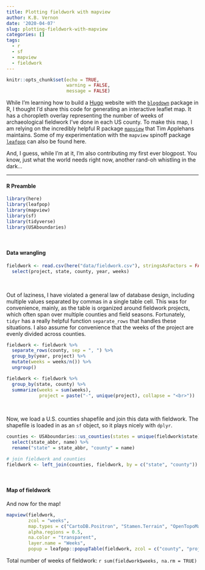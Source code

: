 ```yaml
---
title: Plotting fieldwork with mapview
author: K.B. Vernon
date: '2020-04-07'
slug: plotting-fieldwork-with-mapview
categories: []
tags:
  - r
  - sf
  - mapview
  - fieldwork
---
```


```r
knitr::opts_chunk$set(echo = TRUE,
                      warning = FALSE,
                      message = FALSE)
```

While I'm learning how to build a [Hugo](https://gohugo.io/){target="_blank"} website with the [`blogdown`](https://bookdown.org/yihui/blogdown/){target="_blank"} package in R, I thought I'd share this code for generating an interactive leaflet map. It has a choropleth overlay representing the number of weeks of archaeological fieldwork I've done in each US county. To make this map, I am relying on the incredibly helpful R package [`mapview`](https://r-spatial.github.io/mapview/){target="_blank"} that Tim Applehans maintains. Some of my experimentation with the `mapview` spinoff package [`leafpop`](https://github.com/r-spatial/leafpop){target="_blank"} can also be found here.  

And, I guess, while I'm at it, I'm also contributing my first ever blogpost. You know, just what the world needs right now, another rand-oh whistling in the dark...  

***

#### R Preamble  

```r

library(here)
library(leafpop)
library(mapview)
library(sf)
library(tidyverse)
library(USAboundaries)

```

<br>

#### Data wrangling  

```r

fieldwork <- read.csv(here("data/fieldwork.csv"), stringsAsFactors = FALSE) %>% 
  select(project, state, county, year, weeks)

```

<br>

Out of laziness, I have violated a general law of database design, including multiple values separated by commas in a single table cell. This was for convenience, mainly, as the table is organized around fieldwork projects, which often span over multiple counties and field seasons. Fortunately, `tidyr` has a really helpful function `separate_rows` that handles these situations. I also assume for convenience that the weeks of the project are evenly divided across counties.   

```r

fieldwork <- fieldwork %>% 
  separate_rows(county, sep = ", ") %>% 
  group_by(year, project) %>%
  mutate(weeks = weeks/n()) %>% 
  ungroup()

fieldwork <- fieldwork %>% 
  group_by(state, county) %>% 
  summarize(weeks = sum(weeks),
            project = paste("-", unique(project), collapse = "<br>"))

```

<br>

Now, we load a U.S. counties shapefile and join this data with fieldwork. The shapefile is loaded in as an `sf` object, so it plays nicely with `dplyr`.  

```r

counties <- USAboundaries::us_counties(states = unique(fieldwork$state)) %>% 
  select(state_abbr, name) %>% 
  rename("state" = state_abbr, "county" = name)

# join fieldwork and counties
fieldwork <- left_join(counties, fieldwork, by = c("state", "county"))

```

<br>

#### Map of fieldwork  

And now for the map!  

```r

mapview(fieldwork, 
        zcol = "weeks", 
        map.types = c("CartoDB.Positron", "Stamen.Terrain", "OpenTopoMap"), 
        alpha.regions = 0.5, 
        na.color = "transparent", 
        layer.name = "Weeks",
        popup = leafpop::popupTable(fieldwork, zcol = c("county", "project", "weeks")))

```

Total number of weeks of fieldwork: `r sum(fieldwork$weeks, na.rm = TRUE)`
